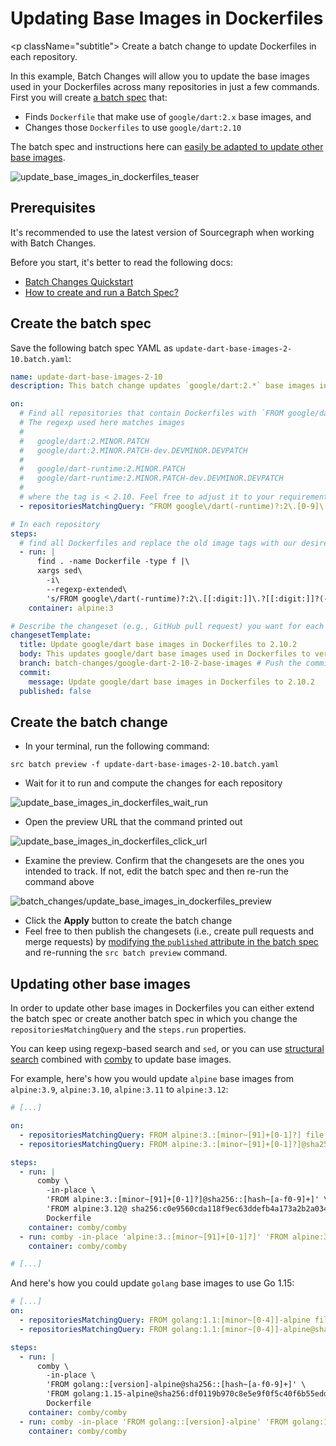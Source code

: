 # Updating Base Images in Dockerfiles

<p className="subtitle">
Create a batch change to update Dockerfiles in each repository.
</p>

In this example, Batch Changes will allow you to update the base images used in your Dockerfiles across many repositories in just a few commands. First you will create [a batch spec](/batch-changes/create-a-batch-change) that:

- Finds `Dockerfile` that make use of `google/dart:2.x` base images, and
- Changes those `Dockerfiles` to use `google/dart:2.10`

The batch spec and instructions here can [easily be adapted to update other base images](#updating-other-base-images).

![update_base_images_in_dockerfiles_teaser](https://sourcegraphstatic.com/docs/images/batch_changes/update_base_images_in_dockerfiles_teaser.png)

## Prerequisites

<Callout type="tip">It's recommended to use the latest version of Sourcegraph when working with Batch Changes.</Callout>

Before you start, it's better to read the following docs:

- [Batch Changes Quickstart](/batch-changes/quickstart)
- [How to create and run a Batch Spec?](/batch-changes/create-a-batch-change)

## Create the batch spec

Save the following batch spec YAML as `update-dart-base-images-2-10.batch.yaml`:

```yaml
name: update-dart-base-images-2-10
description: This batch change updates `google/dart:2.*` base images in Dockerfiles to `google/dart:2.10.2`.

on:
  # Find all repositories that contain Dockerfiles with `FROM google/dart:2.*` as base images.
  # The regexp used here matches images
  #
  #   google/dart:2.MINOR.PATCH
  #   google/dart:2.MINOR.PATCH-dev.DEVMINOR.DEVPATCH
  #
  #   google/dart-runtime:2.MINOR.PATCH
  #   google/dart-runtime:2.MINOR.PATCH-dev.DEVMINOR.DEVPATCH
  #
  # where the tag is < 2.10. Feel free to adjust it to your requirements.
  - repositoriesMatchingQuery: ^FROM google\/dart(-runtime)?:2\.[0-9]\.?\d?(-dev\.\d\.\d)? file:Dockerfile  patternType:regexp

# In each repository
steps:
  # find all Dockerfiles and replace the old image tags with our desired ones:
  - run: |
      find . -name Dockerfile -type f |\
      xargs sed\
        -i\
        --regexp-extended\
        's/FROM google\/dart(-runtime)?:2\.[[:digit:]]\.?[[:digit:]]?(-dev\.?[[:digit:]]?\.?[[:digit:]]?)?/FROM google\/dart:2\.10/g'
    container: alpine:3

# Describe the changeset (e.g., GitHub pull request) you want for each repository.
changesetTemplate:
  title: Update google/dart base images in Dockerfiles to 2.10.2
  body: This updates google/dart base images used in Dockerfiles to version 2.10.2
  branch: batch-changes/google-dart-2-10-2-base-images # Push the commit to this branch.
  commit:
    message: Update google/dart base images in Dockerfiles to 2.10.2
  published: false
```

## Create the batch change

- In your terminal, run the following command:

```shell
src batch preview -f update-dart-base-images-2-10.batch.yaml
```

- Wait for it to run and compute the changes for each repository

![update_base_images_in_dockerfiles_wait_run](https://sourcegraphstatic.com/docs/images/batch_changes/update_base_images_in_dockerfiles_wait_run.png)

- Open the preview URL that the command printed out

![update_base_images_in_dockerfiles_click_url](https://sourcegraphstatic.com/docs/images/batch_changes/update_base_images_in_dockerfiles_click_url.png)

- Examine the preview. Confirm that the changesets are the ones you intended to track. If not, edit the batch spec and then re-run the command above

![batch_changes/update_base_images_in_dockerfiles_preview](https://sourcegraphstatic.com/docs/images/batch_changes/update_base_images_in_dockerfiles_preview.png)

- Click the **Apply** button to create the batch change
- Feel free to then publish the changesets (i.e., create pull requests and merge requests) by [modifying the `published` attribute in the batch spec](/batch-changes/batch-spec-yaml-reference#changesettemplatepublished) and re-running the `src batch preview` command.

## Updating other base images

In order to update other base images in Dockerfiles you can either extend the batch spec or create another batch spec in which you change the `repositoriesMatchingQuery` and the `steps.run` properties.

You can keep using regexp-based search and `sed`, or you can use [structural search](/code-search/types/structural) combined with [comby](https://comby.dev) to update base images.

For example, here's how you would update `alpine` base images from `alpine:3.9`, `alpine:3.10`, `alpine:3.11` to `alpine:3.12`:

```yaml
# [...]

on:
  - repositoriesMatchingQuery: FROM alpine:3.:[minor~[91]+[0-1]?] file:Dockerfile patternType:structural
  - repositoriesMatchingQuery: FROM alpine:3.:[minor~[91]+[0-1]?]@sha256::[hash~[a-f0-9]+] file:Dockerfile patternType:structural

steps:
  - run: |
      comby \
        -in-place \
        'FROM alpine:3.:[minor~[91]+[0-1]?]@sha256::[hash~[a-f0-9]+]' \
        'FROM alpine:3.12@ sha256:c0e9560cda118f9ec63ddefb4a173a2b2a0347082d7dff7dc14272e7841a5b5a' \
        Dockerfile
    container: comby/comby
  - run: comby -in-place 'alpine:3.:[minor~[91]+[0-1]?]' 'FROM alpine:3.12' Dockerfile
    container: comby/comby

# [...]
```

And here's how you could update `golang` base images to use Go 1.15:

```yaml
# [...]
on:
  - repositoriesMatchingQuery: FROM golang:1.1:[minor~[0-4]]-alpine file:Dockerfile patternType:structural
  - repositoriesMatchingQuery: FROM golang:1.1:[minor~[0-4]]-alpine@sha256::[hash~[a-f0-9]+] file:Dockerfile patternType:structural

steps:
  - run: |
      comby \
        -in-place \
        'FROM golang::[version]-alpine@sha256::[hash~[a-f0-9]+]' \
        'FROM golang:1.15-alpine@sha256:df0119b970c8e5e9f0f5c40f6b55edddf616bab2b911927ebc3b361c469ea29c' \
        Dockerfile
    container: comby/comby
  - run: comby -in-place 'FROM golang::[version]-alpine' 'FROM golang:1.15-alpine' Dockerfile
    container: comby/comby
```
